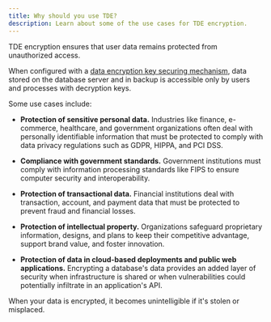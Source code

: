 ```yaml
---
title: Why should you use TDE?
description: Learn about some of the use cases for TDE encryption.
---
```


TDE encryption ensures that user data remains protected from unauthorized access.

When configured with a [data encryption key securing mechanism](../secure_key/), data stored on the database server and in backup is accessible only by users and processes with decryption keys.

Some use cases include:

- **Protection of sensitive personal data.** Industries like finance, e-commerce, healthcare, and government organizations often deal with personally identifiable information that must be protected to comply with data privacy regulations such as GDPR, HIPPA, and PCI DSS.

- **Compliance with government standards.** Government institutions must comply with information processing standards like FIPS to ensure computer security and interoperability.

- **Protection of transactional data.** Financial institutions deal with transaction, account, and payment data that must be protected to prevent fraud and financial losses.

- **Protection of intellectual property.** Organizations safeguard proprietary information, designs, and plans to keep their competitive advantage, support brand value, and foster innovation.

- **Protection of data in cloud-based deployments and public web applications.** Encrypting a database's data provides an added layer of security when infrastructure is shared or when vulnerabilities could potentially infiltrate in an application's API.

When your data is encrypted, it becomes unintelligible if it's stolen or misplaced.